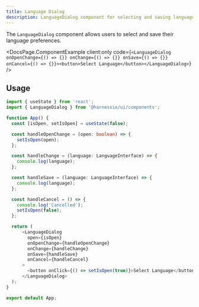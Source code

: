 ```yaml
---
title: Language Dialog
description: LanguageDialog component for selecting and saving language preferences.
---
```


The `LanguageDialog` component allows users to select and save their language preferences.


<DocsPage.ComponentExample
  client:only
  code={`<LanguageDialog onOpenChange={() => {}} onChange={() => {}} onSave={() => {}} onCancel={() => {}}><button>Select Language</button></LanguageDialog>`}
/>

## Usage

```typescript jsx
import { useState } from 'react';
import { LanguageDialog } from '@harnessio/ui/components';

function App() {
  const [isOpen, setIsOpen] = useState(false);

  const handleOpenChange = (open: boolean) => {
    setIsOpen(open);
  };

  const handleChange = (language: LanguageInterface) => {
    console.log(language);
  };

  const handleSave = (language: LanguageInterface) => {
    console.log(language);
  };

  const handleCancel = () => {
    console.log('Cancelled');
    setIsOpen(false);
  };

  return (
      <LanguageDialog
        open={isOpen}
        onOpenChange={handleOpenChange}
        onChange={handleChange}
        onSave={handleSave}
        onCancel={handleCancel}
      >
        <button onClick={() => setIsOpen(true)}>Select Language</button>
      </LanguageDialog>
  );
}

export default App;
```
